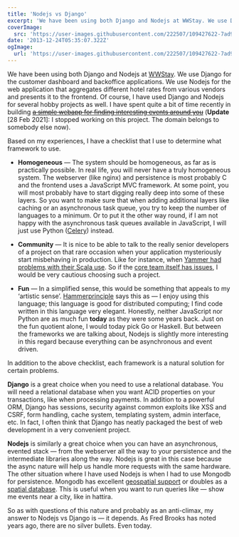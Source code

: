 ```yaml
---
title: 'Nodejs vs Django'
excerpt: 'We have been using both Django and Nodejs at WWStay. We use Django for the customer dashboard and Nodejs for the web application that aggregates different hotel rates from various vendors. Based on my experiences, I have a checklist that I use to determine what framework to use.'
coverImage:
  src: 'https://user-images.githubusercontent.com/222507/109427622-7ad93080-79f3-11eb-8411-519e3a696f6f.png'
date: '2013-12-24T05:35:07.322Z'
ogImage:
  url: 'https://user-images.githubusercontent.com/222507/109427622-7ad93080-79f3-11eb-8411-519e3a696f6f.png'
---
```


<Quotation
  reference="A mad tea party, Alice in Wonderland"
  author="Lewis Caroll"
  quotation="
    The table was a large one, but the three were all crowded together at one
    corner of it: 'No room! No room!' they cried out when they saw Alice
    coming. 'There’s PLENTY of room!' said Alice indignantly, and she sat down
    in a large arm-chair at one end of the table.
  "
/>

We have been using both Django and Nodejs at [WWStay](https://wwstay.com/).
We use Django for the customer dashboard and backoffice applications.
We use Nodejs for the web application that aggregates different
hotel rates from various vendors and presents it to the frontend.
Of course, I have used Django and Nodejs for several hobby projects as well.
I have spent quite a bit of time recently in
building <strike>[a simple webapp for finding interesting events around you](http://www.hattira.com)</strike>
(**Update** [28 Feb 2021]: I stopped working on this project. The domain belongs to somebody else now).

Based on my experiences, I have a checklist that I use to determine what framework to use.

- **Homogeneous** — The system should be homogeneous, as far as is practically possible.
  In real life, you will never have a truly homogeneous system. The webserver (like nginx)
  and persistence is most probably C and the frontend uses a JavaScript MVC framework.
  At some point, you will most probably have to start digging really deep into some of
  these layers. So you want to make sure that when adding additional layers like caching
  or an asynchronous task queue, you try to keep the number of languages to a minimum.
  Or to put it the other way round, if I am not happy with the asynchronous task queues
  available in JavaScript, I will just use Python ([Celery](http://www.celeryproject.org/)) instead.

- **Community** — It is nice to be able to talk to the really senior
  developers of a project on that rare occasion when your application
  mysteriously start misbehaving in production. Like for instance,
  when [Yammer had problems with their Scala use](http://eng.yammer.com/scala-at-yammer).
  So if the [core team itself has issues](http://blog.nodejs.org/2013/12/03/bnoordhuis-departure/),
  I would be very cautious choosing such a project.

- **Fun** — In a simplified sense, this would be something that appeals to
  my ‘artistic sense’. [Hammerprinciple](http://hammerprinciple.com/therighttool)
  says this as — I enjoy using this language; this language is good for distributed
  computing; I find code written in this language very elegant. Honestly, neither
  JavaScript nor Python are as much fun **today** as they were some years back.
  Just on the fun quotient alone, I would today pick Go or Haskell. But between
  the frameworks we are talking about, Nodejs is slightly more interesting in this
  regard because everything can be asynchronous and event driven.

In addition to the above checklist, each framework is a natural solution for certain problems.

**Django** is a great choice when you need to use a relational database.
You will need a relational database when you want ACID properties on your
transactions, like when processing payments. In addition to a powerful ORM,
Django has sessions, security against common exploits like XSS and CSRF,
form handling, cache system, templating system, admin interface, etc.
In fact, I often think that Django has neatly packaged the best of
web development in a very convenient project.

**Nodejs** is similarly a great choice when you can have an
asynchronous, evented stack — from the webserver all the way
to your persistence and the intermediate libraries along the way.
Nodejs is great in this case because the async nature will help us
handle more requests with the same hardware. The other situation where
I have used Nodejs is when I had to use Mongodb for persistence. Mongodb
has excellent [geospatial support](http://docs.mongodb.org/manual/reference/operator/query-geospatial/)
or doubles as a [spatial database](http://en.wikipedia.org/wiki/Spatial_database).
This is useful when you want to run queries like — show me events near a city, like in hattira.

So as with questions of this nature and probably as an anti-climax,
my answer to Nodejs vs Django is — it depends. As Fred Brooks has noted
years ago, there are no silver bullets. Even today.
